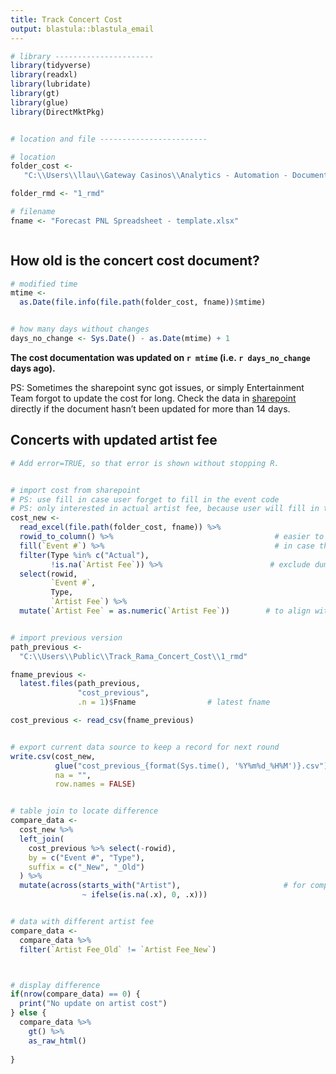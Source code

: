 ```yaml
---
title: Track Concert Cost
output: blastula::blastula_email
---
```


```r


# library ----------------------
library(tidyverse)
library(readxl)
library(lubridate)
library(gt)
library(glue)
library(DirectMktPkg)


# location and file ------------------------

# location
folder_cost <-  
   "C:\\Users\\llau\\Gateway Casinos\\Analytics - Automation - Documents\\Concert Cost"     # update!!

folder_rmd <- "1_rmd"

# filename
fname <- "Forecast PNL Spreadsheet - template.xlsx"



```


## How old is the concert cost document?



```r

# modified time
mtime <- 
  as.Date(file.info(file.path(folder_cost, fname))$mtime)


# how many days without changes
days_no_change <- Sys.Date() - as.Date(mtime) + 1


```
<b>The cost documentation was updated on `r mtime` (i.e. `r days_no_change` days ago).</b>


PS: Sometimes the sharepoint sync got issues, or simply Entertainment Team forgot to update the cost for long. Check the data in [sharepoint](https://gwcasinos.sharepoint.com/:f:/s/Analytics-Automation/EmFOiL8C39BFgZfSfFr6E7kBV2CGrxdcekg80PWhEWDsvg) directly if the document hasn't been updated for more than 14 days.


## Concerts with updated artist fee


```r

# Add error=TRUE, so that error is shown without stopping R.


# import cost from sharepoint
# PS: use fill in case user forget to fill in the event code
# PS: only interested in actual artist fee, because user will fill in that cost once all cost are finalized
cost_new <-
  read_excel(file.path(folder_cost, fname)) %>%
  rowid_to_column() %>%                                    # easier to locate issue
  fill(`Event #`) %>%                                      # in case they forgot to fill in event code
  filter(Type %in% c("Actual"),
         !is.na(`Artist Fee`)) %>%                        # exclude dummy data                
  select(rowid,
         `Event #`,
         Type,
         `Artist Fee`) %>% 
  mutate(`Artist Fee` = as.numeric(`Artist Fee`))        # to align with csv format later


# import previous version
path_previous <- 
  "C:\\Users\\Public\\Track_Rama_Concert_Cost\\1_rmd"

fname_previous <-
  latest.files(path_previous,
               "cost_previous",
               .n = 1)$Fname                # latest fname

cost_previous <- read_csv(fname_previous)


# export current data source to keep a record for next round
write.csv(cost_new,
          glue("cost_previous_{format(Sys.time(), '%Y%m%d_%H%M')}.csv"),
          na = "",
          row.names = FALSE)


# table join to locate difference
compare_data <-
  cost_new %>%
  left_join(
    cost_previous %>% select(-rowid),
    by = c("Event #", "Type"),
    suffix = c("_New", "_Old")
  ) %>%
  mutate(across(starts_with("Artist"),                       # for comparison of differece later
                ~ ifelse(is.na(.x), 0, .x)))


# data with different artist fee
compare_data <-
  compare_data %>% 
  filter(`Artist Fee_Old` != `Artist Fee_New`)



# display difference
if(nrow(compare_data) == 0) {
  print("No update on artist cost")
} else {
  compare_data %>%
    gt() %>%
    as_raw_html()
  
}



```







  